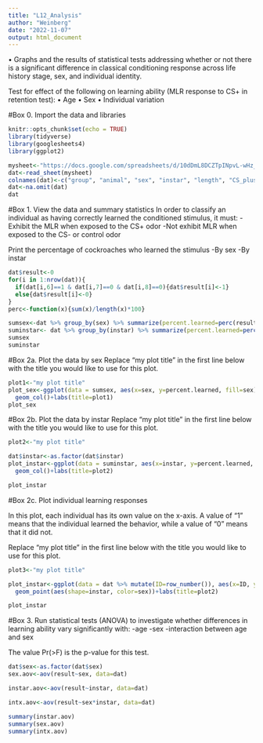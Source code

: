 ```yaml
---
title: "L12_Analysis"
author: "Weinberg"
date: "2022-11-07"
output: html_document
---
```

•	Graphs and the results of statistical tests addressing whether or not there is a significant difference in classical conditioning response across life history stage, sex, and individual identity.

Test for effect of the following on learning ability (MLR response to CS+ in retention test):
•	Age
•	Sex
•	Individual variation


#Box 0. Import the data and libraries
```r
knitr::opts_chunk$set(echo = TRUE)
library(tidyverse)
library(googlesheets4)
library(ggplot2)

mysheet<-"https://docs.google.com/spreadsheets/d/10dDmL8DCZTpINpvL-wHz_N20N3VQfdEzM3wDK_OOZ44/edit?usp=sharing"
dat<-read_sheet(mysheet)
colnames(dat)<-c("group", "animal", "sex", "instar", "length", "CS_plus", "CS_minus", "control")
dat<-na.omit(dat)
dat
```

#Box 1. View the data and summary statistics
In order to classify an individual as having correctly learned the conditioned stimulus, it must:
-Exhibit the MLR when exposed to the CS+ odor
-Not exhibit MLR when exposed to the CS- or control odor

Print the percentage of cockroaches who learned the stimulus
-By sex 
-By instar

```r
dat$result<-0
for(i in 1:nrow(dat)){
  if(dat[i,6]==1 & dat[i,7]==0 & dat[i,8]==0){dat$result[i]<-1}
  else{dat$result[i]<-0}
}
perc<-function(x){sum(x)/length(x)*100}

sumsex<-dat %>% group_by(sex) %>% summarize(percent.learned=perc(result))
suminstar<- dat %>% group_by(instar) %>% summarize(percent.learned=perc(result))
sumsex
suminstar

```

#Box 2a. Plot the data by sex
Replace "my plot title" in the first line below with the title you would like to use for this plot.
```r
plot1<-"my plot title"
plot_sex<-ggplot(data = sumsex, aes(x=sex, y=percent.learned, fill=sex))+
  geom_col()+labs(title=plot1)
plot_sex
```

#Box 2b. Plot the data by instar
Replace "my plot title" in the first line below with the title you would like to use for this plot.
```r
plot2<-"my plot title"

dat$instar<-as.factor(dat$instar)
plot_instar<-ggplot(data = suminstar, aes(x=instar, y=percent.learned, fill=instar))+
  geom_col()+labs(title=plot2)

plot_instar
```
#Box 2c. Plot individual learning responses 

In this plot, each individual has its own value on the x-axis. A value of "1" means that the individual learned the behavior, while a value of "0" means that it did not.

Replace "my plot title" in the first line below with the title you would like to use for this plot.

```r
plot3<-"my plot title"

plot_instar<-ggplot(data = dat %>% mutate(ID=row_number()), aes(x=ID, y=result))+
  geom_point(aes(shape=instar, color=sex))+labs(title=plot2)

plot_instar
```

#Box 3. Run statistical tests (ANOVA) to investigate whether differences in learning ability vary significantly with:
-age
-sex
-interaction between age and sex

The value Pr(>F) is the p-value for this test.
```r
dat$sex<-as.factor(dat$sex)
sex.aov<-aov(result~sex, data=dat)

instar.aov<-aov(result~instar, data=dat)

intx.aov<-aov(result~sex*instar, data=dat)

summary(instar.aov)
summary(sex.aov)
summary(intx.aov)

```
